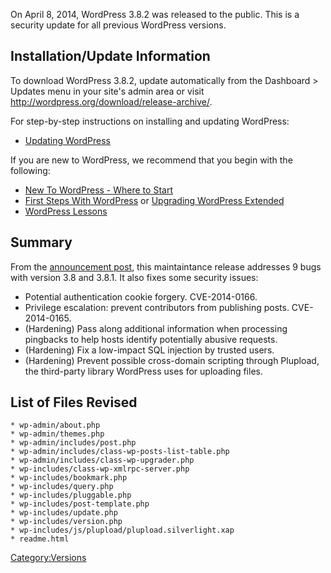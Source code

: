 {{Languages|
{{en|Version 3.8.2}}
{{ja|Version 3.8.2}}
}}

On April 8, 2014, WordPress 3.8.2 was released to the public. This is a security update for all previous WordPress versions.

== Installation/Update Information ==
To download WordPress 3.8.2, update automatically from the Dashboard > Updates menu in your site's admin area or visit http://wordpress.org/download/release-archive/.

For step-by-step instructions on installing and updating WordPress:
* [[Updating WordPress]]

If you are new to WordPress, we recommend that you begin with the following:
* [[New To WordPress - Where to Start]]
* [[First Steps With WordPress]] or [[Upgrading WordPress Extended]]
* [[WordPress Lessons]]

== Summary ==
From the [http://wordpress.org/news/2014/04/wordpress-3-8-2/ announcement post], this maintaintance release addresses 9 bugs with version 3.8 and 3.8.1. It also fixes some security issues:

* Potential authentication cookie forgery. CVE-2014-0166.
* Privilege escalation: prevent contributors from publishing posts. CVE-2014-0165.
* (Hardening) Pass along additional information when processing pingbacks to help hosts identify potentially abusive requests.
* (Hardening) Fix a low-impact SQL injection by trusted users.
* (Hardening) Prevent possible cross-domain scripting through Plupload, the third-party library WordPress uses for uploading files.

== List of Files Revised ==
<pre>
* wp-admin/about.php
* wp-admin/themes.php
* wp-admin/includes/post.php
* wp-admin/includes/class-wp-posts-list-table.php
* wp-admin/includes/class-wp-upgrader.php
* wp-includes/class-wp-xmlrpc-server.php
* wp-includes/bookmark.php
* wp-includes/query.php
* wp-includes/pluggable.php
* wp-includes/post-template.php
* wp-includes/update.php
* wp-includes/version.php
* wp-includes/js/plupload/plupload.silverlight.xap
* readme.html
</pre>

{{Versions}}

[[Category:Versions]]